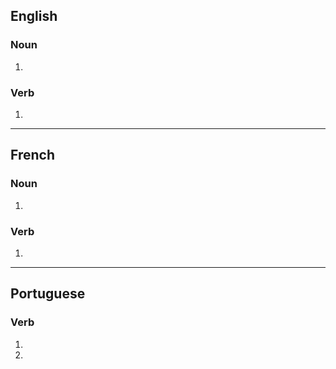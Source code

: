{{also|fissurés}}

==English==

===Noun===
{{head|en|noun form}}

# {{plural of|en|fissure}}

===Verb===
{{head|en|verb form}}

# {{en-third-person singular of|fissure}}

----

==French==

===Noun===
{{head|fr|noun form|g=f}}

# {{plural of|fr|fissure}}

===Verb===
{{head|fr|verb form}}

# {{inflection of|fr|fissurer||2|s|pres|ind//sub}}

----

==Portuguese==

===Verb===
{{head|pt|verb form}}

# {{inflection of|pt|fissurar||2|s|pres|subj}}
# {{inflection of|pt|fissurar||2|s|negative|impr}}